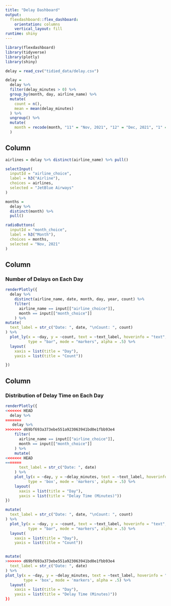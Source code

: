 ```yaml
---
title: "Delay Dashboard"
output: 
  flexdashboard::flex_dashboard:
    orientation: columns
    vertical_layout: fill
runtime: shiny
---
```


<style>                     
.navbar {
  background-color:white;
  border-color:white;
}
.navbar-brand {
color:black!important;
}
</style> 


```r
library(flexdashboard)
library(tidyverse)
library(plotly)
library(shiny)

delay = read_csv("tidied_data/delay.csv")

delay = 
  delay %>% 
  filter(delay_minutes > 0) %>% 
  group_by(month, day, airline_name) %>% 
  mutate(
    count = n(),
    mean = mean(delay_minutes)
  ) %>% 
  ungroup() %>% 
  mutate(
    month = recode(month, "11" = "Nov, 2021", "12" = "Dec, 2021", "1" = "Jan, 2022")
  ) 
```


Column {.sidebar}
-----------------------------------------------------------------------

```r
airlines = delay %>% distinct(airline_name) %>% pull()

selectInput(
  inputId = "airline_choice",
  label = h3("Airline"),
  choices = airlines,
  selected = "JetBlue Airways"
)

months = 
  delay %>% 
  distinct(month) %>% 
  pull()

radioButtons(
  inputId = "month_choice",
  label = h3("Month"),
  choices = months,
  selected = "Nov, 2021"
)
```


Column {data-width=600}
-----------------------------------------------------------------------

### Number of Delays on Each Day 

```r
renderPlotly({
  delay %>%
    distinct(airline_name, date, month, day, year, count) %>% 
    filter(
      airline_name == input[["airline_choice"]],
      month == input[["month_choice"]]
    ) %>% 
mutate(
  text_label = str_c("Date: ", date, "\nCount: ", count)
) %>% 
  plot_ly(x = ~day, y = ~count, text = ~text_label, hoverinfo = "text",
          type = "bar", mode = "markers", alpha = .5) %>% 
  layout(
    xaxis = list(title = "Day"),
    yaxis = list(title = "Count"))

})
```


Column {data-width=600}
-----------------------------------------------------------------------

### Distribution of Delay Time on Each Day

```r
renderPlotly({
<<<<<<< HEAD
  delay %>% 
=======
   delay %>% 
>>>>>>> d69bf693a373ebe551a923063941bd0e1fbb93e4
    filter(
      airline_name == input[["airline_choice"]],
      month == input[["month_choice"]]
    ) %>% 
    mutate(
<<<<<<< HEAD
=======
      text_label = str_c("Date: ", date)
    ) %>% 
    plot_ly(x = ~day, y = ~delay_minutes, text = ~text_label, hoverinfo = "text",
          type = 'box', mode = 'markers', alpha = .5) %>% 
    layout(
      xaxis = list(title = "Day"),
      yaxis = list(title = "Delay Time (Minutes)"))
})
```

```r
mutate(
  text_label = str_c("Date: ", date, "\nCount: ", count)
) %>% 
  plot_ly(x = ~day, y = ~count, text = ~text_label, hoverinfo = "text",
          type = "bar", mode = "markers", alpha = .5) %>% 
  layout(
    xaxis = list(title = "Day"),
    yaxis = list(title = "Count"))


mutate(
>>>>>>> d69bf693a373ebe551a923063941bd0e1fbb93e4
  text_label = str_c("Date: ", date)
) %>% 
plot_ly(x = ~day, y = ~delay_minutes, text = ~text_label, hoverinfo = "text",
        type = 'box', mode = 'markers', alpha = .5) %>% 
  layout(
    xaxis = list(title = "Day"),
    yaxis = list(title = "Delay Time (Minutes)"))
})
```


